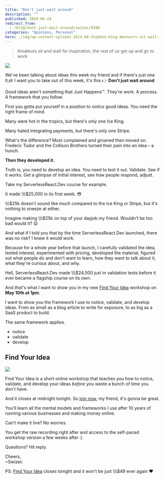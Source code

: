 ```yaml
---
title: "Don't just wait around"
description: ""
published: 2020-04-24
redirect_from:
  - /blog/dont-just-wait-around/swizec/9390
categories: "Opinions, Personal"
hero: ./img/wp-content-uploads-2014-08-Stephen-King-Amateurs-sit-wait-inspiration-rest-us-get-up-go-work.png
---
```


> Amateurs sit and wait for inspiration, the rest of us get up and go to work

![](./img/wp-content-uploads-2014-08-Stephen-King-Amateurs-sit-wait-inspiration-rest-us-get-up-go-work.png)

We've been talking about ideas this week my friend and if there's just one tl;dr I want you to take out of this week, it's this 👉 **Don't just wait around**

Good ideas aren't something that Just Happens™. They're work. A process. A framework that you follow.

First you gotta put yourself in a position to _notice_ good ideas. You need the right frame of mind.

Many were hot in the tropics, but there's only one Ice King.

Many hated integrating payments, but there's only one Stripe.

What's the difference? Most complained and groaned then moved on. Frederic Tudor and the Collison Brothers turned their pain into an idea – a hunch.

**Then they developed it.**

Truth is, you need to develop an idea. You need to test it out. Validate. See if it works. Get a glimpse of initial interest, see how people respond, adjust.

Take my ServerlessReact.Dev course for example.

It made \\\\\\\$25,000 in its first week. 😳

\\\\\\\$25k doesn't sound like much compared to the Ice King or Stripe, but it's nothing to sneeze at either.

Imagine making \\\\\\\$25k on top of your dayjob my friend. Wouldn't be too bad would it? 😛

And what if I told you that by the time ServerlessReact.Dev launched, there was no risk? I knew it would work.

Because for a whole year before that launch, I carefully validated the idea, tested interest, experimented with pricing, developed the material, figured out what people do and don't want to learn, how they want to talk about it, what they're curious about, and why.

Hell, ServerlessReact.Dev made \\\\\\\$24,000 just in validation tests before it ever became a flagship course on its own.

And _that_'s what I want to show you in my new [Find Your Idea](https://gum.co/fKfYf) workshop on **May 10th at 1pm**.

I want to show you the framework I use to notice, validate, and develop ideas. From as small as a blog article to write for exposure, to as big as a SaaS product to build.

The same framework applies.

- notice
- validate
- develop

## Find Your Idea

[![](./img/HQpmAbo.png)](https://gum.co/fKfYf)

Find Your Idea is a short online workshop that teaches you how to notice, validate, and develop your ideas _before_ you waste a bunch of time you don't have.

And it closes at midnight tonight. So [join now](https://gum.co/fKfYf), my friend, it's gonna be great.

You'll learn all the mental models and frameworks I use after 10 years of running various businesses and making money online.

Can't make it live? No worries.

You get the raw recording right after and access to the self-paced workshop version a few weeks after :)

Questions? Hit reply.

Cheers,  
~Swizec

PS: [Find Your Idea](https://gum.co/fKfYf) closes tonight and it won't be just \\\\\\\$49 ever again ❤️
